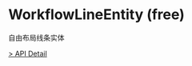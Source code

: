 # WorkflowLineEntity (free)

自由布局线条实体

[> API Detail](https://flowgram-ai.github.io/flowgram.ai/auto-docs/free-layout-core/classes/WorkflowLineEntity.html)


